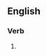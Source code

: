 ==English==

===Verb===
{{head|en|verb form}}

# {{present participle of|prostrate|lang=en|nocat=1}}